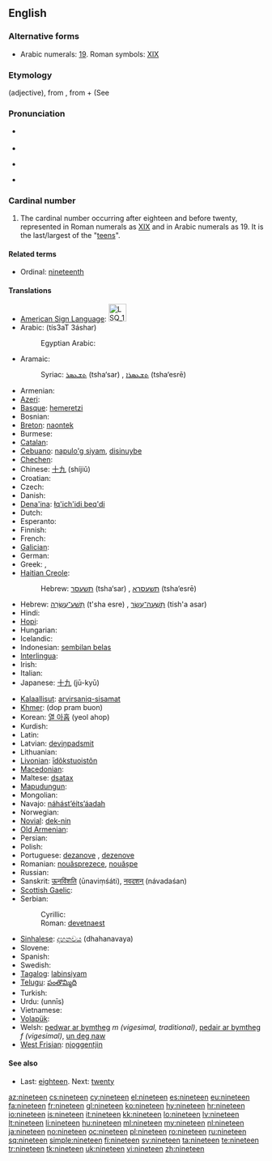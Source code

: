==English==

===Alternative forms===
* Arabic numerals: [[19]]. Roman symbols: [[XIX]]

===Etymology===
{{etyl|enm}} {{term|nynetene||lang=enm}} (adjective), from {{etyl|ang}} {{term|nigontēne|lang=ang}}, from {{term|nigon|lang=ang}} + {{term|-tīene|lang=ang}} (See {{term|tīen||lang=ang|ten}}

===Pronunciation===
* {{qualifier|next word stressed near the first syllable}}
*: {{a|UK|US}} {{IPA|/ˈnaɪn.tiːn/}}
* {{audio|en-us-nineteen.ogg|Audio (US)}}
* {{qualifier|next word stressed after the first syllable}}
*: {{a|UK|US}} {{IPA|/naɪnˈtiːn/}}
* {{rhymes|iːn}}

===Cardinal number===
{{infl|en|cardinal number}}

# The cardinal number occurring after eighteen and before twenty, represented in Roman numerals as [[XIX]] and in Arabic numerals as 19. It is the last/largest of the "[[teen]]s".

====Related terms====
* Ordinal: [[nineteenth]]

====Translations====
{{trans-top|cardinal number}}
* [[American Sign Language]]: [[Image:LSQ 19.jpg|35px]]
* Arabic: {{Arab|[[تسعة عشر]]}} (tís3aT 3áshar)
*: Egyptian Arabic: {{tø|arz|تسعتاشر|tr=tisʕataashar|sc=Arab|xs=Egyptian Arabic}}
* Aramaic:
*: Syriac: [[ܬܫܥܣܪ]] (tsha‘sar) {{m}}, [[ܬܫܥܣܪܐ]] (tsha‘esrē) {{f}}
* Armenian: {{t+|hy|տասնինը|tr=tasninə}}
* [[Azeri]]: {{t|az|on doqquz}}
* [[Basque]]: [[hemeretzi]]
* Bosnian: {{t-|bs|devetnaest}}
* [[Breton]]: [[naontek]]
* Burmese: {{t|my|ဆယ့်ကိုး|tr=hsè.ko:|sc=Mymr}}
* [[Catalan]]: {{t+|ca|dinou}}
* [[Cebuano]]: [[napulo'g siyam]], [[disinuybe]]
* [[Chechen]]: {{tø|ce|ткъайоьсна|tr=tqhayösna}}
* Chinese: [[十九]] (shíjiǔ)
* Croatian: {{t+|hr|devetnaest}}
* Czech: {{t-|cs|devatenáct}}
* Danish: {{t+|da|nitten}}
* [[Dena'ina]]: [[łq'ich'idi beq'di]]
* Dutch: {{t+|nl|negentien|f}}
* Esperanto: {{t-|eo|dek naŭ|xs=Esperanto}}
* Finnish: {{t+|fi|yhdeksäntoista}}
* French: {{t+|fr|dix-neuf|m}}
* [[Galician]]: {{t+|gl|dezanove|xs=Galician}}
* German: {{t+|de|neunzehn}}
* Greek: {{t+|el|δεκαεννέα|tr=dekaennéa}}, {{t+|el|δεκαεννιά|tr=dekaenniá}}
* [[Haitian Creole]]: {{tø|ht|diznèf}}
*: Hebrew: [[תשעסר]] (tsha‘sar) {{m}}, [[תשעסרא]] (tsha‘esrē) {{f}}
* Hebrew: [[תשע עשרה|תְּשַׁע־עֶשְׂרֵה]] (t'sha esre) {{f}} {{qualifier|used in counting}}, [[תשעה עשר|תִּשְׁעָה־עָשָׂר]] (tish'a asar) {{m}}
* Hindi: {{t+|hi|उन्नीस|tr=unnīs|xs=Hindi}}
* [[Hopi]]: {{tø|hop|pakwt niikyang pevt siikya’ta}}
* Hungarian: {{t+|hu|tizenkilenc}}
* Icelandic: {{t+|is|nítján}}
* Indonesian: [[sembilan belas]]
* [[Interlingua]]: {{t|ia|dece-nove}}
* Irish: {{t|ga|naoi déag}}
* Italian: {{t+|it|diciannove}}
* Japanese: [[十九]] (jū-kyū)
{{trans-mid}}
* [[Kalaallisut]]: [[arvirsaniq-sisamat]]
* [[Khmer]]: {{Khmr|[[ដប់ប្រាំបួន]]}} (dop pram buon)
* Korean: [[열 아홉]] (yeol ahop)
* Kurdish: {{ku-Arab|[[نۆزده‌]]}}
* Latin: {{t+|la|undeviginti|alt=ūndēvīgintī}}
* Latvian: [[deviņpadsmit]]
* Lithuanian: {{t|lt|devyniolika}}
* [[Livonian]]: [[īdõkstuoistõn]]
* [[Macedonian]]: {{t|mk|деветнаесет|tr=devetnáeset}}
* Maltese: [[dsatax]]
* [[Mapudungun]]: {{tø|arn|mariylla}}
* Mongolian: {{t|mn| арван ес‎|sc=Cyrl}}
* Navajo: [[náhástʼéítsʼáadah]]
* Norwegian: {{t+|no|nitten}}
* [[Novial]]: [[dek-nin]]
* [[Old Armenian]]: {{tø|xcl|իննեւտասն|tr=innewtasn|sc=Armn}}
* Persian: {{t|fa|نوزده|alt=نوزدَه|tr=nōzdah|xs=Persian}}
* Polish: {{t+|pl|dziewiętnaście}}
* Portuguese: [[dezanove]] {{qualifier|Portugal}}, [[dezenove]] {{qualifier|Brazil}}
* Romanian: [[nouăsprezece]], [[nouășpe]] {{qualifier|informal}}
* Russian: {{t+|ru|девятнадцать|tr=devjatnádtsat’}}
* Sanskrit: [[ऊनविंशति]] (ūnaviṃśáti), [[नवदशन्]] (návadaśan)
* [[Scottish Gaelic]]: {{t-|gd|naoi|xs=Scottish Gaelic}} {{t-|gd|deug|xs=Scottish Gaelic}}
* Serbian:
*: Cyrillic: {{t-|sr|деветнаест|sc=Cyrl}}
*: Roman: [[devetnaest]]
* [[Sinhalese]]: [[දහනවය]] (dhahanavaya)
* Slovene: {{t|sl|devetnajst}}
* Spanish: {{t+|es|diecinueve}}
* Swedish: {{t+|sv|nitton}}
* [[Tagalog]]: [[labinsiyam]]
* [[Telugu]]: [[పంతొమ్మిది]]
* Turkish: {{t+|tr|on dokuz}}
* Urdu: {{ur-Arab|[[انیس]]}} (unnīs)
* Vietnamese: {{t|vi|mười chín|xs=Vietnamese}}
* [[Volapük]]: {{t|vo|degzül}}
* Welsh: [[pedwar ar bymtheg]] ''m (vigesimal, traditional)'', [[pedair ar bymtheg]] ''f (vigesimal)'', [[un deg naw]] {{qualifier|decimal}}
* [[West Frisian]]: [[njoggentjin]]
{{trans-bottom}}

====See also====
* Last: [[eighteen]]. Next: [[twenty]]

[[az:nineteen]]
[[cs:nineteen]]
[[cy:nineteen]]
[[el:nineteen]]
[[es:nineteen]]
[[eu:nineteen]]
[[fa:nineteen]]
[[fr:nineteen]]
[[gl:nineteen]]
[[ko:nineteen]]
[[hy:nineteen]]
[[hr:nineteen]]
[[io:nineteen]]
[[is:nineteen]]
[[it:nineteen]]
[[kk:nineteen]]
[[lo:nineteen]]
[[lv:nineteen]]
[[lt:nineteen]]
[[li:nineteen]]
[[hu:nineteen]]
[[ml:nineteen]]
[[my:nineteen]]
[[nl:nineteen]]
[[ja:nineteen]]
[[no:nineteen]]
[[oc:nineteen]]
[[pl:nineteen]]
[[ro:nineteen]]
[[ru:nineteen]]
[[sq:nineteen]]
[[simple:nineteen]]
[[fi:nineteen]]
[[sv:nineteen]]
[[ta:nineteen]]
[[te:nineteen]]
[[tr:nineteen]]
[[tk:nineteen]]
[[uk:nineteen]]
[[vi:nineteen]]
[[zh:nineteen]]